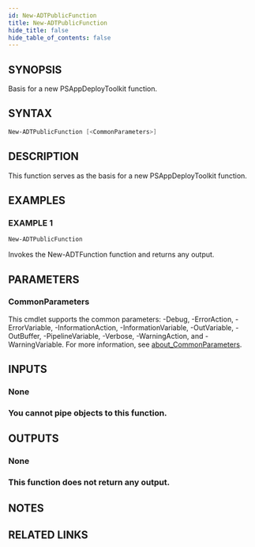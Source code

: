 ```yaml
---
id: New-ADTPublicFunction
title: New-ADTPublicFunction
hide_title: false
hide_table_of_contents: false
---
```


## SYNOPSIS

Basis for a new PSAppDeployToolkit function.

## SYNTAX

```powershell
New-ADTPublicFunction [<CommonParameters>]
```

## DESCRIPTION

This function serves as the basis for a new PSAppDeployToolkit function.

## EXAMPLES

### EXAMPLE 1

```powershell
New-ADTPublicFunction
```

Invokes the New-ADTFunction function and returns any output.

## PARAMETERS

### CommonParameters

This cmdlet supports the common parameters: -Debug, -ErrorAction, -ErrorVariable, -InformationAction, -InformationVariable, -OutVariable, -OutBuffer, -PipelineVariable, -Verbose, -WarningAction, and -WarningVariable. For more information, see [about_CommonParameters](http://go.microsoft.com/fwlink/?LinkID=113216).

## INPUTS

### None

### You cannot pipe objects to this function.
## OUTPUTS

### None

### This function does not return any output.
## NOTES

## RELATED LINKS
